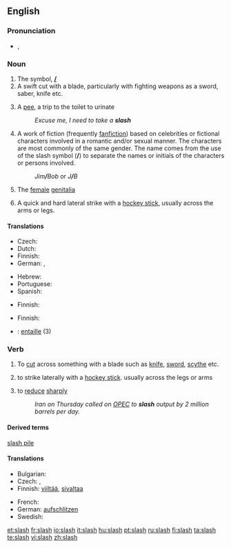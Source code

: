 {{wikipedia|dab=slash (disambiguation)|slash}}
==English==
{{Punctuation marks}}

===Pronunciation===
* {{IPA|/slæʃ/}}, {{SAMPA|/sl{S/}}
*: {{rhymes|æʃ}}

===Noun===
{{en-noun|slash|es}}

# The symbol, '''[[/]]'''
# A swift cut with a blade, particularly with fighting weapons as a sword, saber, knife etc.
# {{UK|slang}} A [[pee]], a trip to the toilet to urinate
#: ''Excuse me, I need to take a '''slash'''''
# A work of fiction (frequently [[fanfiction]]) based on celebrities or fictional characters involved in a romantic and/or sexual manner. The characters are most commonly of the same gender.  The name comes from the use of the slash symbol ('''/''') to separate the names or initials of the characters or persons involved.
#: ''Jim'''/'''Bob'' or ''J'''/'''B''
# {{vulgar|slang}} The [[female]] [[genitalia]]
# {{ice hockey}} A quick and hard lateral strike with a [[hockey stick]], usually across the arms or legs.

====Translations====
{{trans-top|symbol}}
* Czech: {{t-|cs|lomítko|n}}
* Dutch: {{t|nl|schuine streep|f}}
* Finnish: {{t|fi|vinoviiva}}
* German: {{t|de|Schrägstrich|m}}, {{t|de|Bruchstrich|m}}
{{trans-mid}}
* Hebrew: {{t-|he|לוכסן|m|sc=Hebr}}
* Portuguese: {{t|pt|barra|f}}
* Spanish: {{t+|es|barra|f}}
{{trans-bottom}}

{{trans-top|swift cut with a blade}}
* Finnish: {{t|fi|sivallus}}
{{trans-mid}}
{{trans-bottom}}

{{trans-top|slang: trip to the toilet to urinate}}
{{trans-mid}}
{{trans-bottom}}

{{trans-top|work of fiction}}
{{trans-mid}}
{{trans-bottom}}

{{trans-top|vulgar slang: female genitalia}}
* Finnish: {{t|fi|viiva}}
{{trans-mid}}
{{trans-bottom}}

{{trans-top|ice hockey: quick and hard lateral strike with a hockey stick}}
{{trans-mid}}
{{trans-bottom}}

{{checktrans-top}}
* {{ttbc|French}}: [[entaille]] {{f}} (3)
{{trans-bottom}}

===Verb===
{{en-verb|slash|es}}

# To [[cut]] across something with a blade such as [[knife]], [[sword]], [[scythe]] etc.
# {{ice hockey}} to strike laterally with a [[hockey stick]]. usually across the legs or arms
# {{transitive}} to [[reduce]] [[sharply]]
#: ''Iran on Thursday called on [[OPEC]] to '''slash''' output by 2 million barrels per day.''

====Derived terms====
[[slash pile]]

====Translations====
{{trans-top|to cut across something with a knife, sword, etc}}
* Bulgarian: {{t+|bg|разсичам|sc=Cyrl}}
* Czech: {{t-|cs|seknout}}, {{t-|cs|říznout}}
* Finnish: [[viiltää]], [[sivaltaa]]
{{trans-mid}}
* French: {{t+|fr|entailler}}
* German: [[aufschlitzen]]
* Swedish: {{t+|sv|hugga}}
{{trans-bottom}}

[[et:slash]]
[[fr:slash]]
[[io:slash]]
[[it:slash]]
[[hu:slash]]
[[pt:slash]]
[[ru:slash]]
[[fi:slash]]
[[ta:slash]]
[[te:slash]]
[[vi:slash]]
[[zh:slash]]